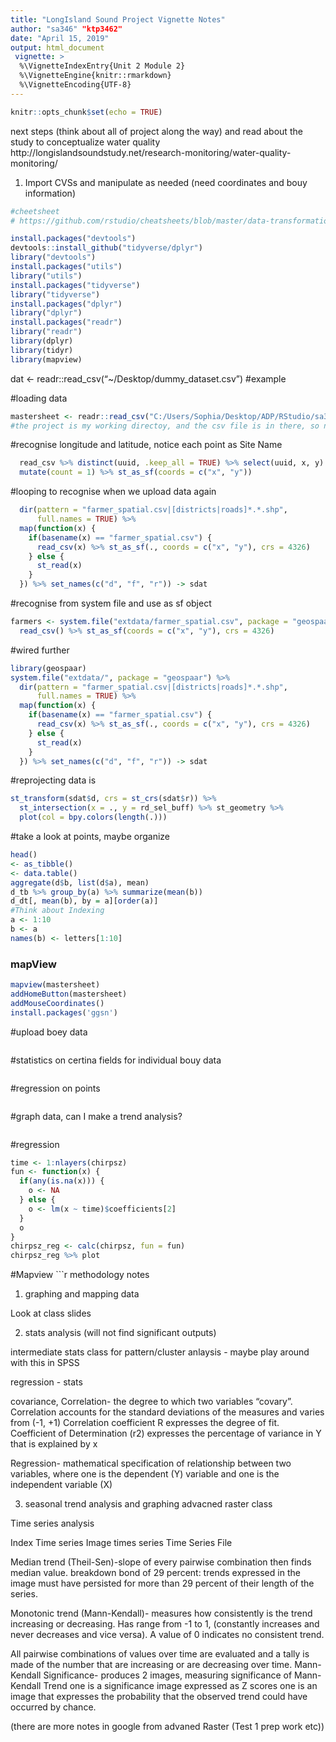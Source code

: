```yaml
---
title: "LongIsland Sound Project Vignette Notes"
author: "sa346" "ktp3462"
date: "April 15, 2019"
output: html_document
 vignette: >
  %\VignetteIndexEntry{Unit 2 Module 2}
  %\VignetteEngine{knitr::rmarkdown}
  %\VignetteEncoding{UTF-8}
---
```


```r
knitr::opts_chunk$set(echo = TRUE)
```



next steps (think about all of project along the way) and read about the study to conceptualize water quality  http://longislandsoundstudy.net/research-monitoring/water-quality-monitoring/

1. Import CVSs and manipulate as needed (need coordinates and bouy information)

```r
#cheetsheet 
# https://github.com/rstudio/cheatsheets/blob/master/data-transformation.pdf 

install.packages("devtools")
devtools::install_github("tidyverse/dplyr")
library("devtools")
install.packages("utils")
library("utils")
install.packages("tidyverse")
library("tidyverse")
install.packages("dplyr")
library("dplyr")
install.packages("readr")
library("readr")
library(dplyr)
library(tidyr)
library(mapview)
```

dat <- readr::read_csv("~/Desktop/dummy_dataset.csv")
#example


#loading data
```r
mastersheet <- readr::read_csv("C:/Users/Sophia/Desktop/ADP/RStudio/sa346/Group Project/LongIsland_Project/Data/CoordinatesTimeDiff.csv")
#the project is my working directoy, and the csv file is in there, so not sure why r is saying it doens't exist 
```

#recognise longitude and latitude, notice each point as Site Name
```r
  read_csv %>% distinct(uuid, .keep_all = TRUE) %>% select(uuid, x, y) %>% 
  mutate(count = 1) %>% st_as_sf(coords = c("x", "y"))
```

#looping to recognise when we upload data again
```r
  dir(pattern = "farmer_spatial.csv|[districts|roads]*.*.shp", 
      full.names = TRUE) %>% 
  map(function(x) {
    if(basename(x) == "farmer_spatial.csv") {
      read_csv(x) %>% st_as_sf(., coords = c("x", "y"), crs = 4326)
    } else {
      st_read(x)
    }
  }) %>% set_names(c("d", "f", "r")) -> sdat
```

#recognise from system file and use as sf object
```r
farmers <- system.file("extdata/farmer_spatial.csv", package = "geospaar") %>% 
  read_csv() %>% st_as_sf(coords = c("x", "y"), crs = 4326)
```

#wired further
```r
library(geospaar)
system.file("extdata/", package = "geospaar") %>% 
  dir(pattern = "farmer_spatial.csv|[districts|roads]*.*.shp", 
      full.names = TRUE) %>% 
  map(function(x) {
    if(basename(x) == "farmer_spatial.csv") {
      read_csv(x) %>% st_as_sf(., coords = c("x", "y"), crs = 4326)
    } else {
      st_read(x)
    }
  }) %>% set_names(c("d", "f", "r")) -> sdat
```

#reprojecting data is
```r
st_transform(sdat$d, crs = st_crs(sdat$r)) %>% 
  st_intersection(x = ., y = rd_sel_buff) %>% st_geometry %>% 
  plot(col = bpy.colors(length(.)))
```



#take a look at points, maybe organize
```r
head()
<- as_tibble()
<- data.table()
aggregate(d$b, list(d$a), mean)
d_tb %>% group_by(a) %>% summarize(mean(b))
d_dt[, mean(b), by = a][order(a)]
#Think about Indexing
a <- 1:10
b <- a
names(b) <- letters[1:10]
```


### mapView
```r
mapview(mastersheet)
addHomeButton(mastersheet)
addMouseCoordinates()
install.packages('ggsn')
```

#upload boey data
```r

```

#statistics on certina fields for individual bouy data
```r

```

#regression on points
```r

```


#graph data, can I make a trend analysis?
```r

```

#regression
```r
time <- 1:nlayers(chirpsz)
fun <- function(x) {
  if(any(is.na(x))) {
    o <- NA
  } else {
    o <- lm(x ~ time)$coefficients[2]  
  }
  o
}
chirpsz_reg <- calc(chirpsz, fun = fun)
chirpsz_reg %>% plot
```



#Mapview
```r













methodology notes

1. graphing and mapping data

Look at class slides

2. stats analysis (will not find significant outputs)

intermediate stats class for pattern/cluster anlaysis - maybe play around with this in SPSS
  
regression - stats
  
  covariance, Correlation- the degree to which two variables “covary”. Correlation accounts for the standard deviations of the measures and varies from (-1, +1)
  Correlation coefficient R expresses the degree of fit.
Coefficient of Determination (r2) expresses the percentage of variance in Y that is explained by x

  Regression- mathematical specification of relationship between two variables, where one is the dependent (Y) variable and one is the independent variable (X)
  
3. seasonal trend analysis and graphing 
  advacned raster class 
 
 Time series analysis

Index Time series
Image times series
Time Series File
 
Median trend (Theil-Sen)-slope of every pairwise combination then finds median value.
breakdown bond of 29 percent: trends expressed in the image must have persisted for more than 29 percent of their length of the series. 

Monotonic trend (Mann-Kendall)- measures how consistently is the trend increasing or decreasing. Has range from -1 to 1, (constantly increases and never decreases and vice versa). A value of 0 indicates no consistent trend. 

All pairwise combinations of values over time are evaluated and a tally is made of the number that are increasing or are decreasing over time.
Mann-Kendall Significance- produces 2 images, measuring significance of Mann-Kendall Trend
one is a significance image expressed as Z scores
one is an image that expresses the probability that the observed trend could have occurred by chance.

  (there are more notes in google from advaned Raster (Test 1 prep work etc))
  
  
  
  
  
  
  
  

